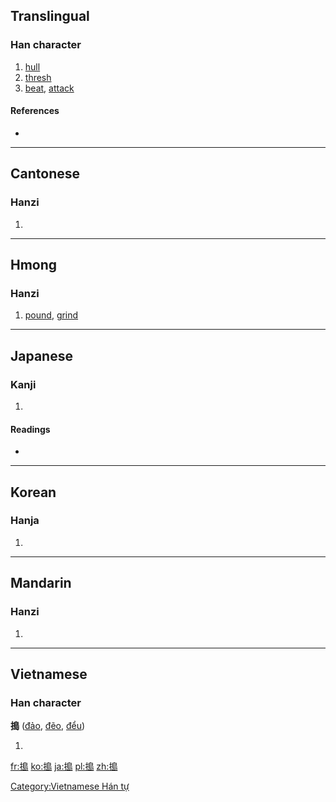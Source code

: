 {{also|捣|擣}}
==Translingual==

===Han character===
{{Han char|rn=64|rad=手|as=10|sn=13|four=5702<sub>7</sub>|canj=手竹日山 (QHAU)}}

# [[hull]]
# [[thresh]]
# [[beat]], [[attack]]

====References====
* {{Han ref|kx=0447.010|dkj=12480|dj=0797.120|hdz=31934.060|uh=6417|ud=25623|bh=B76F|bd=46959}}

----

==Cantonese==

===Hanzi===
{{yue-hanzi|jyut=|y=dou2|sim=捣}}

# {{defn|lang=yue|sort=手10}}

----

==Hmong==

===Hanzi===
{{cmn-hanzi|hmn|}}

# [[pound]], [[grind]]

----

==Japanese==

===Kanji===
{{ja-kanji|grade=|rs=手10}}

# {{defn|lang=ja|sort=手10}}

====Readings====
* {{ja-readings|on=[[とう]] (tō)|kun=[[つく]] (tsuku)}}

----

==Korean==

===Hanja===
{{ko-hanja|hangeul=도|eumhun=|rv=do|mr=to|y=to}}

# {{defn|lang=ko|sort=手10}}

----

==Mandarin==

===Hanzi===
{{cmn-hanzi|sim=捣|pin=[[dǎo]] ([[dao3]])|wg=tao<sup>3</sup>}}

# {{defn|lang=cmn|sort=手10}}

----

==Vietnamese==

===Han character===
'''搗''' ([[đảo]], [[đẽo]], [[đểu]])

# {{defn|lang=vi}}

[[Category:Vietnamese Hán tự]]

[[fr:搗]]
[[ko:搗]]
[[ja:搗]]
[[pl:搗]]
[[zh:搗]]